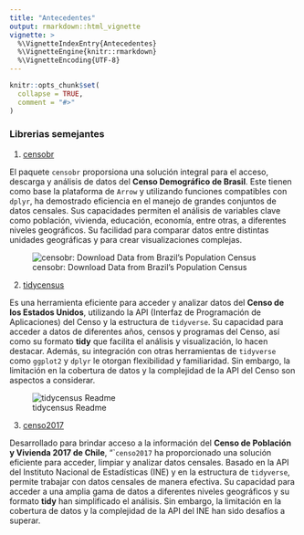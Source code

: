 ```yaml
---
title: "Antecedentes"
output: rmarkdown::html_vignette
vignette: >
  %\VignetteIndexEntry{Antecedentes}
  %\VignetteEngine{knitr::rmarkdown}
  %\VignetteEncoding{UTF-8}
---
```


```r
knitr::opts_chunk$set(
  collapse = TRUE,
  comment = "#>"
)
```

### Librerias semejantes

1. [censobr](https://github.com/ipeaGIT/censobr/)

El paquete `censobr` proporsiona una solución integral para el acceso, descarga y análisis de datos del **Censo Demográfico de Brasil**. Este tienen como base la plataforma de `Arrow` y utilizando funciones compatibles con `dplyr`, ha demostrado eficiencia en el manejo de grandes conjuntos de datos censales. Sus capacidades permiten el análisis de variables clave como población, vivienda, educación, economía, entre otras, a diferentes niveles geográficos. Su facilidad para comparar datos entre distintas unidades geográficas y para crear visualizaciones complejas.

![censobr: Download Data from Brazil's Population Census](censobr.png)

2. [tidycensus](https://github.com/walkerke/tidycensus)

Es una herramienta eficiente para acceder y analizar datos del **Censo de los Estados Unidos**, utilizando la API (Interfaz de Programación de Aplicaciones) del Censo y la estructura de `tidyverse`. Su capacidad para acceder a datos de diferentes años, censos y programas del Censo, así como su formato **tidy** que facilita el análisis y visualización, lo hacen destacar. Además, su integración con otras herramientas de `tidyverse` como `ggplot2` y `dplyr` le otorgan flexibilidad y familiaridad. Sin embargo, la limitación en la cobertura de datos y la complejidad de la API del Censo son aspectos a considerar.


![tidycensus Readme](tidycensus.png)

3. [censo2017](https://github.com/ropensci/censo2017/)

Desarrollado para brindar acceso a la información del **Censo de Población y Vivienda 2017 de Chile**, "``censo2017` ha proporcionado una solución eficiente para acceder, limpiar y analizar datos censales. Basado en la API del Instituto Nacional de Estadísticas (INE) y en la estructura de `tidyverse`, permite trabajar con datos censales de manera efectiva. Su capacidad para acceder a una amplia gama de datos a diferentes niveles geográficos y su formato **tidy** han simplificado el análisis. Sin embargo, la limitación en la cobertura de datos y la complejidad de la API del INE han sido desafíos a superar.


